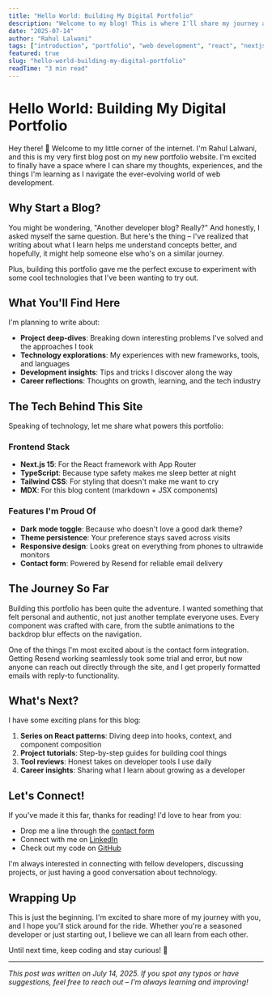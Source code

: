 ```yaml
---
title: "Hello World: Building My Digital Portfolio"
description: "Welcome to my blog! This is where I'll share my journey as a developer, insights about web technologies, and lessons learned while building cool projects."
date: "2025-07-14"
author: "Rahul Lalwani"
tags: ["introduction", "portfolio", "web development", "react", "nextjs"]
featured: true
slug: "hello-world-building-my-digital-portfolio"
readTime: "3 min read"
---
```


# Hello World: Building My Digital Portfolio

Hey there! 👋 Welcome to my little corner of the internet. I'm Rahul Lalwani, and this is my very first blog post on my new portfolio website. I'm excited to finally have a space where I can share my thoughts, experiences, and the things I'm learning as I navigate the ever-evolving world of web development.

## Why Start a Blog?

You might be wondering, "Another developer blog? Really?" And honestly, I asked myself the same question. But here's the thing – I've realized that writing about what I learn helps me understand concepts better, and hopefully, it might help someone else who's on a similar journey.

Plus, building this portfolio gave me the perfect excuse to experiment with some cool technologies that I've been wanting to try out.

## What You'll Find Here

I'm planning to write about:

- **Project deep-dives**: Breaking down interesting problems I've solved and the approaches I took
- **Technology explorations**: My experiences with new frameworks, tools, and languages
- **Development insights**: Tips and tricks I discover along the way
- **Career reflections**: Thoughts on growth, learning, and the tech industry

## The Tech Behind This Site

Speaking of technology, let me share what powers this portfolio:

### Frontend Stack
- **Next.js 15**: For the React framework with App Router
- **TypeScript**: Because type safety makes me sleep better at night
- **Tailwind CSS**: For styling that doesn't make me want to cry
- **MDX**: For this blog content (markdown + JSX components)

### Features I'm Proud Of
- **Dark mode toggle**: Because who doesn't love a good dark theme?
- **Theme persistence**: Your preference stays saved across visits
- **Responsive design**: Looks great on everything from phones to ultrawide monitors
- **Contact form**: Powered by Resend for reliable email delivery

## The Journey So Far

Building this portfolio has been quite the adventure. I wanted something that felt personal and authentic, not just another template everyone uses. Every component was crafted with care, from the subtle animations to the backdrop blur effects on the navigation.

One of the things I'm most excited about is the contact form integration. Getting Resend working seamlessly took some trial and error, but now anyone can reach out directly through the site, and I get properly formatted emails with reply-to functionality.

## What's Next?

I have some exciting plans for this blog:

1. **Series on React patterns**: Diving deep into hooks, context, and component composition
2. **Project tutorials**: Step-by-step guides for building cool things
3. **Tool reviews**: Honest takes on developer tools I use daily
4. **Career insights**: Sharing what I learn about growing as a developer

## Let's Connect!

If you've made it this far, thanks for reading! I'd love to hear from you:

- Drop me a line through the [contact form](/contact)
- Connect with me on [LinkedIn](https://www.linkedin.com/in/itsrahullalwani/)
- Check out my code on [GitHub](https://github.com/Rahul-lalwani-learner)

I'm always interested in connecting with fellow developers, discussing projects, or just having a good conversation about technology.

## Wrapping Up

This is just the beginning. I'm excited to share more of my journey with you, and I hope you'll stick around for the ride. Whether you're a seasoned developer or just starting out, I believe we can all learn from each other.

Until next time, keep coding and stay curious! 🚀

---

*This post was written on July 14, 2025. If you spot any typos or have suggestions, feel free to reach out – I'm always learning and improving!*